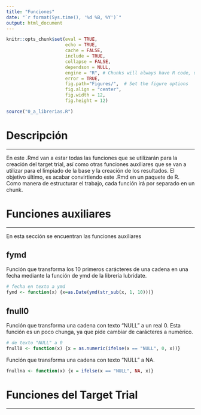 ```yaml
---
title: "Funciones"
date: "`r format(Sys.time(), '%d %B, %Y')`"
output: html_document
---
```



```r
knitr::opts_chunk$set(eval = TRUE, 
                      echo = TRUE, 
                      cache = FALSE,
                      include = TRUE,
                      collapse = FALSE,
                      dependson = NULL,
                      engine = "R", # Chunks will always have R code, unless noted
                      error = TRUE,
                      fig.path="Figures/",  # Set the figure options
                      fig.align = "center", 
                      fig.width = 12,
                      fig.height = 12)
```


```r
source("0_a_librerias.R")

```

# Descripción

***

En este .Rmd van a estar todas las funciones que se utilizarán para la creación del target trial, así como otras funciones auxiliares que se van a utilizar para el limpiado de la base y la creación de los resultados. El objetivo último, es acabar convirtiendo este .Rmd en un paquete de R. Como manera de estructurar el trabajo, cada función irá por separado en un chunk.

# Funciones auxiliares

***

En esta sección se encuentran las funciones auxiliares

## fymd

Función que transforma los 10 primeros carácteres de una cadena en una fecha mediante la función de ymd de la librería lubridate.

```r
# fecha en texto a ymd
fymd <- function(x) {x=as.Date(ymd(str_sub(x, 1, 10)))}

```

## fnull0

Función que transforma una cadena con texto "NULL" a un real 0. Esta función es un poco chunga, ya que pide cambiar de carácteres a numérico.

```r
# de texto "NULL" a 0
fnull0 <- function(x) {x = as.numeric(ifelse(x == "NULL", 0, x))}

```

Función que transforma una cadena con texto "NULL" a NA.

```r

fnullna <- function(x) {x = ifelse(x == "NULL", NA, x)}

```

# Funciones del Target Trial

***

```r

```

